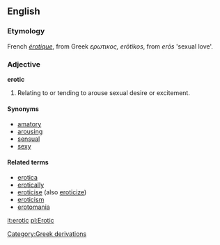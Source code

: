 ==English==

===Etymology===
French ''[[érotique]]'', from Greek ''ερωτικος, er&#333;tikos'', from ''er&#333;s'' 'sexual love'.

===Adjective===
'''erotic'''
# Relating to or tending to arouse sexual desire or excitement.

====Synonyms====
*[[amatory]]
*[[arousing]]
*[[sensual]]
*[[sexy]]

====Related terms====
*[[erotica]]
*[[erotically]]
*[[eroticise]] (also [[eroticize]])
*[[eroticism]]
*[[erotomania]]
[[Category:Greek derivations]]

[[it:erotic]]
[[pl:Erotic]]